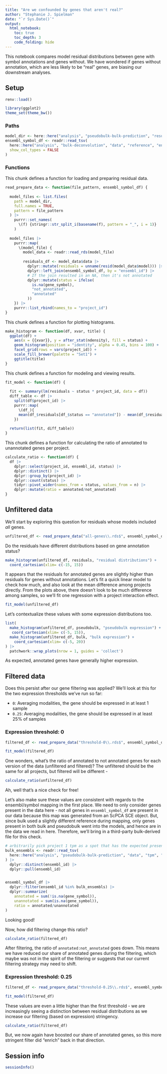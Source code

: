 ```yaml
---
title: "Are we confounded by genes that aren't real?"
author: "Stephanie J. Spielman"
date: "`r Sys.Date()`"
output:
  html_notebook:
    toc: true
    toc_depth: 3
    code_folding: hide
---
```


This notebook compares model residual distributions between gene with symbol annotations and genes without. 
We have wondered if genes without annotation, which are less likely to be "real" genes, are biasing our downstream analyses.


## Setup


```r
renv::load()

library(ggplot2)
theme_set(theme_bw())
```

### Paths

```r
model_dir <- here::here("analysis", "pseudobulk-bulk-prediction", "results", "models")
ensembl_symbol_df <- readr::read_tsv(
  here::here("analysis", "bulk-deconvolution", "data", "reference", "ensembl_symbol.tsv"), 
  show_col_types = FALSE
)
```

### Functions

This chunk defines a function for loading and preparing residual data.
```r
read_prepare_data <- function(file_pattern, ensembl_symbol_df) {
  
  model_files <- list.files(
    path = model_dir,
    full.names = TRUE,
    pattern = file_pattern
  ) |>
    purrr::set_names(
      \(f) {stringr::str_split_i(basename(f), pattern = "_", i = 1)}
    )
  
  model_files |>
    purrr::map(
      \(model_file) {
        model_data <- readr::read_rds(model_file)
        
        residuals_df <- model_data$data |> 
          dplyr::mutate(residuals = unname(resid(model_data$model))) |> 
          dplyr::left_join(ensembl_symbol_df, by = "ensembl_id") |>
          # If the join resulted in an NA, then it's not annotated
          dplyr::mutate(status = ifelse(
            is.na(gene_symbol), 
            "not_annotated", 
            "annotated"
          ))
    }) |>
    purrr::list_rbind(names_to = "project_id")
}
```

This chunk defines a function for plotting histograms.
```r
make_histogram <- function(df, xvar, title) {
  ggplot(df) +
    aes(x = {{xvar}}, y = after_stat(ndensity), fill = status) + 
    geom_histogram(position = "identity", alpha = 0.45, bins = 100) +
    facet_grid(rows = vars(project_id)) +
    scale_fill_brewer(palette = "Set1") +
    ggtitle(title)  
}
```

This chunk defines a function for modeling and viewing results.
```r
fit_model <- function(df) {
    
  fit <- summary(lm(residuals ~ status * project_id, data = df))
  diff_table <- df |>
    split(df$project_id) |>
    purrr::map(
      \(df_){
      mean(df_$residuals[df_$status == "annotated"]) - mean(df_$residuals[df_$status == "not_annotated"])
    })
  
  return(list(fit, diff_table))
}
```

This chunk defines a function for calculating the ratio of annotated to unannotated genes per project.
```r
calculate_ratio <- function(df) {
  df |>
    dplyr::select(project_id, ensembl_id, status) |>
    dplyr::distinct() |>
    dplyr::group_by(project_id) |>
    dplyr::count(status) |>
    tidyr::pivot_wider(names_from = status, values_from = n) |>
    dplyr::mutate(ratio = annotated/not_annotated)  
}
```

## Unfiltered data 

We'll start by exploring this question for residuals whose models included _all_ genes.


```r
unfiltered_df <- read_prepare_data("all-genes\\.rds$", ensembl_symbol_df) 
```


Do the residuals have different distributions based on gene annotation status?

```r
make_histogram(unfiltered_df, residuals, "residual distributions") +
  coord_cartesian(xlim= c(-15, 15))
```


It appears that the residuals for annotated genes are slightly higher than residuals for genes without annotations.
Let's fit a quick linear model to check how much, and also look at the mean difference among projects directly.
From the plots above, there doesn't look to be much difference among samples, so we'll fit one regression with a project interaction effect.


```r
fit_model(unfiltered_df)
```

Let's contextualize these values with some expression distributions too.

```r
list(
  make_histogram(unfiltered_df, pseudobulk, "pseudobulk expression") +
   coord_cartesian(xlim= c(-5, 15)),
  make_histogram(unfiltered_df, bulk, "bulk expression") +
    coord_cartesian(xlim= c(-5, 20))
) |> 
  patchwork::wrap_plots(nrow = 1, guides = 'collect')
```

As expected, annotated genes have generally higher expression.


## Filtered data

Does this persist after our gene filtering was applied?
We'll look at this for the two expression thresholds we've run so far:

* `0`: Averaging modalities, the gene should be expressed in at least 1 sample
* `0.25`: Averaging modalities, the gene should be expressed in at least 25% of samples

### Expression threshold: 0


```r
filtered_df <- read_prepare_data("threshold-0\\.rds$", ensembl_symbol_df) 
```

```r
fit_model(filtered_df)
```


One wonders, what's the ratio of annotated to not annotated genes for each version of the data (unfiltered and filtered)?
The unfiltered should be the same for all projects, but filtered will be different -

```r
calculate_ratio(unfiltered_df)
```

Ah, well that's a nice check for free!

Let's also make sure these values are consistent with regards to the ensembl/symbol mapping in the first place.
We need to only consider genes present in the data here - not all genes in `ensembl_symbol_df` are present in our data because this map was generated from an ScPCA SCE object.
But, since bulk used a slightly different reference during mapping, only genes present in both bulk and pseudobulk went into the models, and hence are in the data we read in here. 
Therefore, we'll bring in a third-party bulk-derived file for this check.

```r
# arbitrarily pick project 1 tpm as a spot that has the expected present IDs
bulk_ensembls <- readr::read_tsv(
  here::here("analysis", "pseudobulk-bulk-prediction", "data", "tpm", "SCPCP000001_tpm.tsv")
) |>
  dplyr::distinct(ensembl_id) |>
  dplyr::pull(ensembl_id)


ensembl_symbol_df |>
  dplyr::filter(ensembl_id %in% bulk_ensembls) |>
  dplyr::summarize(
    annotated = sum(!is.na(gene_symbol)),
    unannotated = sum(is.na(gene_symbol)),
    ratio = annotated/unannotated
) 
```
Looking good!

Now, how did filtering change this ratio?

```r
calculate_ratio(filtered_df)
```

After filtering, the ratio of `annotated:not_annotated` goes down.
This means we have reduced our share of annotated genes during the filtering, which maybe was not in the spirit of the filtering or suggests that our current filtering strategy may need to shift.


### Expression threshold: 0.25

```r
filtered_df <- read_prepare_data("threshold-0.25\\.rds$", ensembl_symbol_df) 
```


```r
fit_model(filtered_df)
```

These values are even a little higher than the first threshold - we are increasingly seeing a distinction between residual distributions as we increase our filtering (based on expression) stringency.


```r
calculate_ratio(filtered_df)
```

But, we now again have boosted our share of annotated genes, so this more stringent filter did "enrich" back in that direction.

## Session info

```r
sessionInfo()
```